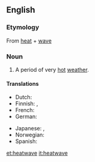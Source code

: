 {{wikipedia}}
==English==

===Etymology===
From [[heat]] + [[wave]]

===Noun===
{{en-noun}}

#A period of very [[hot]] [[weather]].

====Translations====
{{trans-top|period of very hot weather}}
* Dutch: {{t+|nl|hittegolf|m}}
* Finnish: {{t-|fi|helleaalto}}, {{t-|fi|lämpöaalto}}
* French: {{t+|fr|vague de chaleur|f}}
* German: {{t+|de|Hitzewelle|f}}
{{trans-mid}}
* Japanese: {{t|ja|熱波|tr=ねっぱ, neppa}}, {{t|ja|酷暑|tr=こくしょ, kokusyo}}
* Norwegian: {{t|no|hetebølge|c}}
* Spanish: {{t-|es|ola de calor|f}}
{{trans-bottom}}

[[et:heatwave]]
[[it:heatwave]]